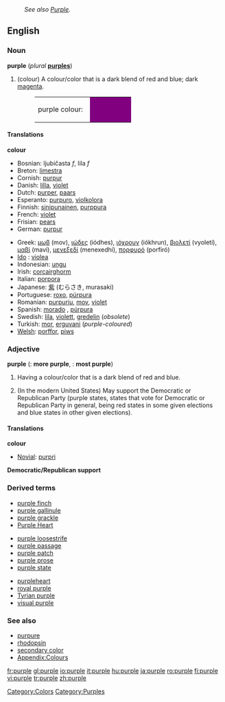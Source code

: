 {{wikipedia}}
:''See also [[Purple]].''
==English==

===Noun===
'''purple''' (''plural'' '''[[purples]]''')

#(colour) A colour/color that is a dark blend of red and blue; dark [[magenta]].
#:<table><tr><td height="25">purple colour: &nbsp;</td><td bgcolor="purple" width="80">&nbsp; </td></tr></table>

====Translations====
'''colour'''
{{top}}
*Bosnian: ljubičasta ''f'', lila ''f''
*Breton: [[limestra]]
*Cornish: [[purpur]]
*Danish: [[lilla]], [[violet]]
*Dutch: [[purper]], [[paars]]
*Esperanto: [[purpuro]], [[violkolora]]
*Finnish: [[sinipunainen]], [[purppura]]
*French: [[violet#French|violet]]
*Frisian: [[pears]]
*German: [[purpur]]
{{mid}}
*Greek: [[μωβ]] (mov), [[ιώδες]] (iódhes), [[ιόχρουν]] (iókhrun), [[βιολετί]] (vyoletí), [[μαβί]] (maví), [[μενεξεδί]] (menexedhí), [[πορφυρό]] (porfiró)
*[[Ido]] : [[violea]]
*Indonesian: [[ungu]]
*Irish: [[corcairghorm]]
*Italian: [[porpora]] {{m}}
*Japanese: [[紫]] (むらさき, murasaki)
*Portuguese: [[roxo]], [[púrpura]]
*Romanian: [[purpuriu]], [[mov]], [[violet]]
*Spanish: [[morado]] {{m}}, [[púrpura]] {{m}}
*Swedish: [[lila]], [[violett]], [[gredelin]] (''obsolete'')
*Turkish: [[mor]], [[erguvani]] (''purple-coloured'')
*[[Welsh]]: [[porffor]], [[piws]]
{{bottom}}

===Adjective===
'''purple'''  ({{compar}}: '''more purple''', {{superl}}: '''most purple''')

# Having a colour/color that is a dark blend of red and blue.
# {{rfv-sense}} (In the modern United States) May support the Democratic or Republican Party (purple states, states that vote for Democratic or Republican Party in general, being red states in some given elections and blue states in other given elections).

====Translations====
'''colour'''
{{top}}
{{mid}}
*[[Novial]]: [[purpri]]
{{bottom}}

'''Democratic/Republican support'''
{{top}}
{{mid}}
{{bottom}}

===Derived terms===
{{top3}}
*[[purple finch]]
*[[purple gallinule]]
*[[purple grackle]]
*[[Purple Heart]]
{{mid3}}
*[[purple loosestrife]]
*[[purple passage]]
*[[purple patch]]
*[[purple prose]]
*[[purple state]]
{{mid3}}
*[[purpleheart]]
*[[royal purple]]
*[[Tyrian purple]]
*[[visual purple]]
{{bottom}}

===See also===
*[[purpure]]
*[[rhodopsin]]
*[[secondary color]]
*[[Wiktionary_Appendix:Colours|Appendix:Colours]]

[[Category:Colors]]
[[Category:Purples]]

[[fr:purple]]
[[gl:purple]]
[[io:purple]]
[[it:purple]]
[[hu:purple]]
[[ja:purple]]
[[ro:purple]]
[[fi:purple]]
[[vi:purple]]
[[tr:purple]]
[[zh:purple]]